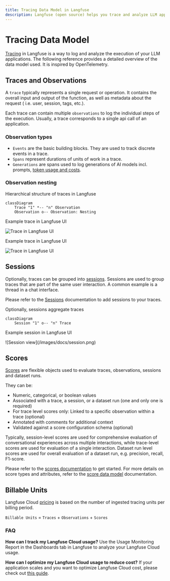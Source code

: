 ```yaml
---
title: Tracing Data Model in Langfuse
description: Langfuse (open source) helps you trace and analyze LLM applications. Learn how traces and observations are structured in Langfuse.
---
```


# Tracing Data Model

[Tracing](/docs/tracing) in Langfuse is a way to log and analyze the execution of your LLM applications. The following reference provides a detailed overview of the data model used. It is inspired by OpenTelemetry.

## Traces and Observations

A `trace` typically represents a single request or operation.
It contains the overall input and output of the function, as well as metadata about the request ( i.e. user, session, tags, etc.).

Each trace can contain multiple `observations` to log the individual steps of the execution. Usually, a trace corresponds to a single api call of an application.


### Observation types

- <CircleDot size={16} className="text-muted-green inline mr-1" /> `Events` are the
  basic building blocks. They are used to track discrete events in a trace.
- <MoveHorizontal size={16} className="text-muted-blue inline mr-1" /> `Spans` represent
  durations of units of work in a trace.
- <Fan size={16} className="text-muted-magenta inline mr-1" /> `Generations` are
  spans used to log generations of AI models incl. prompts, [token usage and costs](/docs/model-usage-and-cost).

### Observation nesting

<div className="grid grid-cols-2 mt-6 gap-2 md:gap-4">

<div className="border rounded py-4 px-4 flex flex-col items-center justify-center bg-card">

Hierarchical structure of traces in Langfuse

<div className="flex-1 flex items-center justify-center ">

```mermaid
classDiagram
    Trace "1" *-- "n" Observation
    Observation o-- Observation: Nesting
```

</div>

</div>

<div className="border rounded py-4 px-4 text-center block dark:hidden bg-card">

Example trace in Langfuse UI

![Trace in Langfuse UI](/images/docs/tracing-observation-tree-light.png)

</div>

<div className="border rounded py-4 px-4 text-center bg-card hidden dark:block">

Example trace in Langfuse UI

![Trace in Langfuse UI](/images/docs/tracing-observation-tree-dark.png)

</div>

</div>

## Sessions

Optionally, traces can be grouped into [sessions](/docs/tracing-features/sessions).
Sessions are used to group traces that are part of the same user interaction.
A common example is a thread in a chat interface.

Please refer to the [Sessions](/docs/tracing-features/sessions) documentation to add sessions to your traces.

<div className="grid grid-cols-2 mt-6 gap-2 md:gap-4">

<div className="border rounded py-4 text-center px-4 flex flex-col bg-card">

Optionally, sessions aggregate traces

<div className="flex-1 flex items-center justify-center">

```mermaid
classDiagram
    Session "1" o-- "n" Trace
```

</div>

</div>

<div className="border rounded py-4 px-4 text-center block bg-card">

Example session in Langfuse UI

<Frame border fullWidth>
  ![Session view](/images/docs/session.png)
</Frame>

</div>

</div>

## Scores

[Scores](/docs/scores) are flexible objects used to evaluate traces, observations, sessions and dataset runs.

They can be:

- Numeric, categorical, or boolean values
- Associated with a trace, a session, or a dataset run (one and only one is required)
- For trace level scores only: Linked to a specific observation within a trace (optional)
- Annotated with comments for additional context
- Validated against a score configuration schema (optional)

Typically, session-level scores are used for comprehensive evaluation of conversational experiences across multiple interactions, while trace-level scores are used for evaluation of a single interaction. Dataset run level scores are used for overall evaluation of a dataset run, e.g. precision, recall, F1-score.

Please refer to the [scores documentation](/docs/scores) to get started. For more details on score types and attributes, refer to the [score data model](/docs/scores/data-model) documentation.

## Billable Units

Langfuse Cloud [pricing](/pricing) is based on the number of ingested tracing units per billing period.

`Billable Units` = `Traces` + `Observations` + `Scores`

### FAQ

**How can I track my Langfuse Cloud usage?** Use the Usage Monitoring Report in the Dashboards tab in Langfuse to analyze your Langfuse Cloud usage.

**How can I optimize my Langfuse Cloud usage to reduce cost?** If your application scales and you want to optimize Langfuse Cloud cost, please check out [this guide](/faq/all/cutting-costs).
